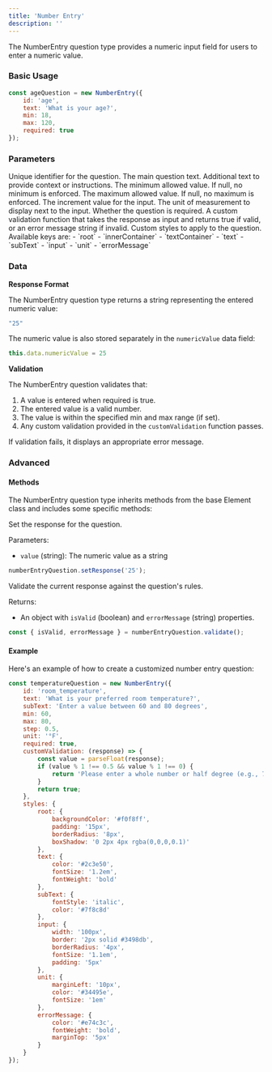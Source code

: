 ```yaml
---
title: 'Number Entry'
description: ''
---
```


The NumberEntry question type provides a numeric input field for users to enter a numeric value.

### Basic Usage

```javascript
const ageQuestion = new NumberEntry({
    id: 'age',
    text: 'What is your age?',
    min: 18,
    max: 120,
    required: true
});
```

### Parameters

<ParamField path="id" type="string" required>
  Unique identifier for the question.
</ParamField>

<ParamField path="text" type="string" required>
  The main question text.
</ParamField>

<ParamField path="subText" type="string" default="">
  Additional text to provide context or instructions.
</ParamField>

<ParamField path="min" type="number">
  The minimum allowed value. If null, no minimum is enforced.
</ParamField>

<ParamField path="max" type="number">
  The maximum allowed value. If null, no maximum is enforced.
</ParamField>

<ParamField path="step" type="number" default="1">
  The increment value for the input.
</ParamField>

<ParamField path="unit" type="string" default="">
  The unit of measurement to display next to the input.
</ParamField>

<ParamField path="required" type="boolean" default="true">
  Whether the question is required.
</ParamField>

<ParamField path="customValidation" type="function">
  A custom validation function that takes the response as input and returns true if valid, or an error message string if invalid.
</ParamField>

<ParamField path="styles" type="object">
  Custom styles to apply to the question. Available keys are:
  - `root`
  - `innerContainer`
  - `textContainer`
  - `text`
  - `subText`
  - `input`
  - `unit`
  - `errorMessage`
</ParamField>

### Data

**Response Format**

The NumberEntry question type returns a string representing the entered numeric value:

```javascript
"25"
```

The numeric value is also stored separately in the `numericValue` data field:

```javascript
this.data.numericValue = 25
```

**Validation**

The NumberEntry question validates that:
1. A value is entered when required is true.
2. The entered value is a valid number.
3. The value is within the specified min and max range (if set).
4. Any custom validation provided in the `customValidation` function passes.

If validation fails, it displays an appropriate error message.

### Advanced

#### Methods

The NumberEntry question type inherits methods from the base Element class and includes some specific methods:

<ParamField path="setResponse" type="function">
  Set the response for the question.

  Parameters:
  - `value` (string): The numeric value as a string

  ```javascript
  numberEntryQuestion.setResponse('25');
  ```
</ParamField>

<ParamField path="validate" type="function">
  Validate the current response against the question's rules.

  Returns:
  - An object with `isValid` (boolean) and `errorMessage` (string) properties.

  ```javascript
  const { isValid, errorMessage } = numberEntryQuestion.validate();
  ```
</ParamField>

#### Example

Here's an example of how to create a customized number entry question:

```javascript
const temperatureQuestion = new NumberEntry({
    id: 'room_temperature',
    text: 'What is your preferred room temperature?',
    subText: 'Enter a value between 60 and 80 degrees',
    min: 60,
    max: 80,
    step: 0.5,
    unit: '°F',
    required: true,
    customValidation: (response) => {
        const value = parseFloat(response);
        if (value % 1 !== 0.5 && value % 1 !== 0) {
            return 'Please enter a whole number or half degree (e.g., 72 or 72.5)';
        }
        return true;
    },
    styles: {
        root: { 
            backgroundColor: '#f0f8ff',
            padding: '15px',
            borderRadius: '8px',
            boxShadow: '0 2px 4px rgba(0,0,0,0.1)'
        },
        text: { 
            color: '#2c3e50',
            fontSize: '1.2em',
            fontWeight: 'bold'
        },
        subText: {
            fontStyle: 'italic',
            color: '#7f8c8d'
        },
        input: {
            width: '100px',
            border: '2px solid #3498db',
            borderRadius: '4px',
            fontSize: '1.1em',
            padding: '5px'
        },
        unit: {
            marginLeft: '10px',
            color: '#34495e',
            fontSize: '1em'
        },
        errorMessage: {
            color: '#e74c3c',
            fontWeight: 'bold',
            marginTop: '5px'
        }
    }
});
```